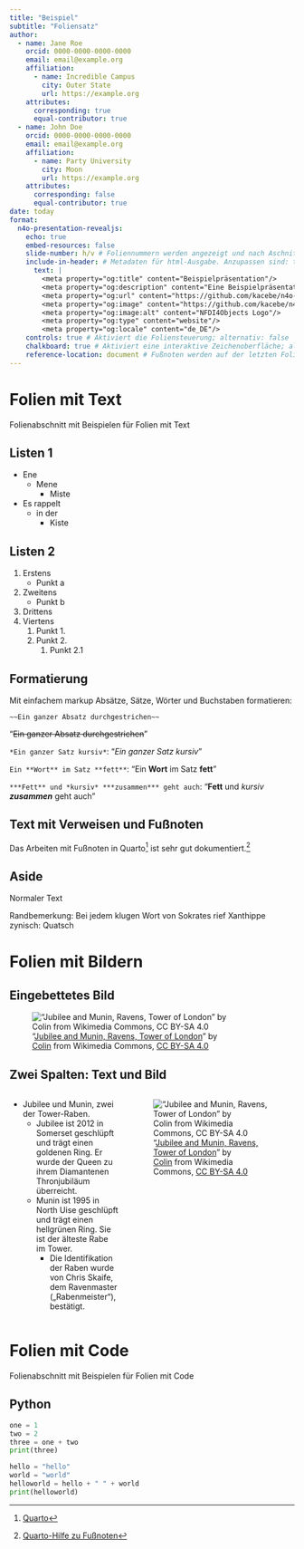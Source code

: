 ```yaml
---
title: "Beispiel"
subtitle: "Foliensatz"
author: 
  - name: Jane Roe
    orcid: 0000-0000-0000-0000
    email: email@example.org
    affiliation: 
      - name: Incredible Campus
        city: Outer State
        url: https://example.org
    attributes:
      corresponding: true
      equal-contributor: true
  - name: John Doe
    orcid: 0000-0000-0000-0000
    email: email@example.org
    affiliation: 
      - name: Party University
        city: Moon
        url: https://example.org
    attributes:
      corresponding: false
      equal-contributor: true
date: today
format:
  n4o-presentation-revealjs:
    echo: true
    embed-resources: false
    slide-number: h/v # Foliennummern werden angezeigt und nach Aschnitt/Nummer unterschieden.
    include-in-header: # Metadaten für html-Ausgabe. Anzupassen sind: title, description, und url.
      text: |
        <meta property="og:title" content="Beispielpräsentation"/>
        <meta property="og:description" content="Eine Beispielpräsentation mit dem NFDI4Objects Quarto Template"/>
        <meta property="og:url" content="https://github.com/kacebe/n4o-slide-template/tree/main/example.qmd)"/>
        <meta property="og:image" content="https://github.com/kacebe/n4o-slide-template/tree/main/n4o_logo_kurztitel.png"/>
        <meta property="og:image:alt" content="NFDI4Objects Logo"/>
        <meta property="og:type" content="website"/>
        <meta property="og:locale" content="de_DE"/>
    controls: true # Aktiviert die Foliensteuerung; alternativ: false
    chalkboard: true # Aktiviert eine interaktive Zeichenoberfläche; alternativ: false
    reference-location: document # Fußnoten werden auf der letzten Folie gesammelt.
---
```


# Folien mit Text

Folienabschnitt mit Beispielen für Folien mit Text

## Listen 1

- Ene
  - Mene
    - Miste
- Es rappelt
  - in der
    - Kiste

## Listen 2

1. Erstens
   - Punkt a
2. Zweitens
   - Punkt b
3. Drittens
4. Viertens
   1. Punkt 1.
   2. Punkt 2.
      1. Punkt 2.1


## Formatierung

Mit einfachem markup Absätze, Sätze, Wörter und Buchstaben formatieren:

```         
~~Ein ganzer Absatz durchgestrichen~~
```

"~~Ein ganzer Absatz durchgestrichen~~"

`*Ein ganzer Satz kursiv*`: "*Ein ganzer Satz kursiv*"

`Ein **Wort** im Satz **fett**`: "Ein **Wort** im Satz **fett**"

`***Fett** und *kursiv* ***zusammen*** geht auch`: "**Fett** und *kursiv* ***zusammen*** geht auch"

## Text mit Verweisen und Fußnoten

Das Arbeiten mit Fußnoten in Quarto[^1] ist sehr gut dokumentiert.[^2]

[^1]: [Quarto](https://quarto.org/)

[^2]: [Quarto-Hilfe zu Fußnoten](https://quarto.org/docs/presentations/revealjs/#asides-footnotes)

## Aside

Normaler Text

::: aside
Randbemerkung: Bei jedem klugen Wort von Sokrates rief Xanthippe zynisch: Quatsch
:::

# Folien mit Bildern

## Eingebettetes Bild

!["[Jubilee and Munin, Ravens, Tower of London](https://commons.wikimedia.org/w/index.php?curid=48615973)" by [Colin](https://commons.wikimedia.org/wiki/User:Colin) from Wikimedia Commons, [CC BY-SA 4.0](https://creativecommons.org/licenses/by-sa/4.0)](https://upload.wikimedia.org/wikipedia/commons/thumb/3/30/Jubilee_and_Munin%2C_Ravens%2C_Tower_of_London_2016-04-30.jpg/1024px-Jubilee_and_Munin%2C_Ravens%2C_Tower_of_London_2016-04-30.jpg){#Raben fig-alt="Jubilee und Munin, zwei der Tower-Raben. Jubilee ist 2012 in Somerset geschlüpft und trägt einen goldenen Ring. Er wurde der Queen zu ihrem Diamantenen Thronjubiläum überreicht. Munin ist 1995 in North Uise geschlüpft und trägt einen hellgrünen Ring. Sie ist der älteste Rabe im Tower. Die Identifikation der Raben wurde von Chris Skaife, dem Ravenmaster („Rabenmeister“), bestätigt."}

## Zwei Spalten: Text und Bild

:::: {.columns}

::: {.column width="40%"}
- Jubilee und Munin, zwei der Tower-Raben. 
  - Jubilee ist 2012 in Somerset geschlüpft und trägt einen goldenen Ring. Er wurde der Queen zu ihrem Diamantenen Thronjubiläum überreicht. 
  - Munin ist 1995 in North Uise geschlüpft und trägt einen hellgrünen Ring. Sie ist der älteste Rabe im Tower. 
    - Die Identifikation der Raben wurde von Chris Skaife, dem Ravenmaster („Rabenmeister“), bestätigt.
:::

::: {.column width="60%"}
!["[Jubilee and Munin, Ravens, Tower of London](https://commons.wikimedia.org/w/index.php?curid=48615973)" by [Colin](https://commons.wikimedia.org/wiki/User:Colin) from Wikimedia Commons, [CC BY-SA 4.0](https://creativecommons.org/licenses/by-sa/4.0)](https://upload.wikimedia.org/wikipedia/commons/thumb/3/30/Jubilee_and_Munin%2C_Ravens%2C_Tower_of_London_2016-04-30.jpg/1024px-Jubilee_and_Munin%2C_Ravens%2C_Tower_of_London_2016-04-30.jpg){#Raben fig-alt="Jubilee und Munin, zwei der Tower-Raben. Jubilee ist 2012 in Somerset geschlüpft und trägt einen goldenen Ring. Er wurde der Queen zu ihrem Diamantenen Thronjubiläum überreicht. Munin ist 1995 in North Uise geschlüpft und trägt einen hellgrünen Ring. Sie ist der älteste Rabe im Tower. Die Identifikation der Raben wurde von Chris Skaife, dem Ravenmaster („Rabenmeister“), bestätigt."}
:::

::::

# Folien mit Code

Folienabschnitt mit Beispielen für Folien mit Code

## Python

``` python
one = 1
two = 2
three = one + two
print(three)

hello = "hello"
world = "world"
helloworld = hello + " " + world
print(helloworld)
```